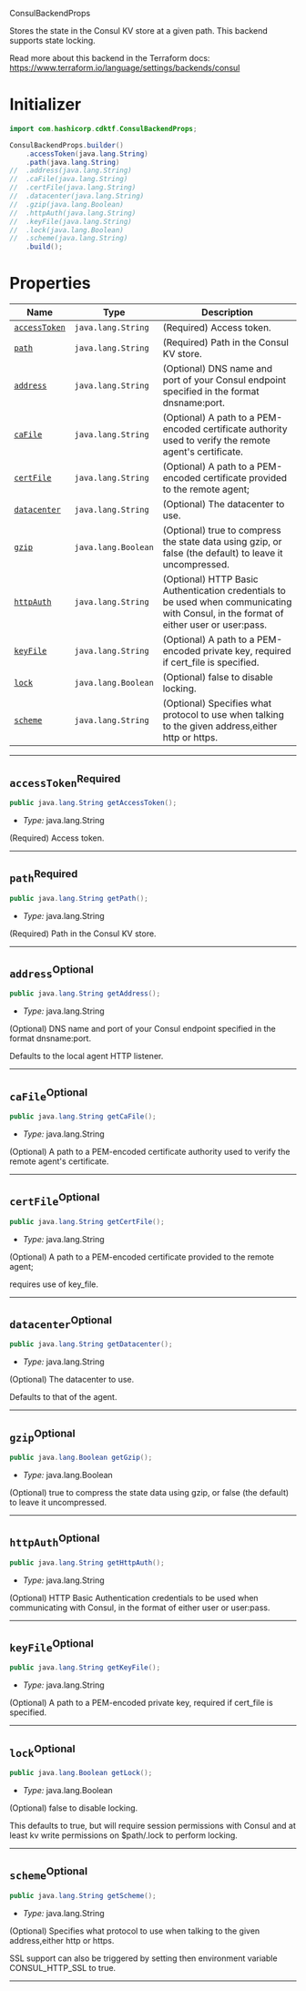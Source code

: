  ConsulBackendProps <a name="ConsulBackendProps" id="cdktf.ConsulBackendProps"></a>

Stores the state in the Consul KV store at a given path. This backend supports state locking.

Read more about this backend in the Terraform docs:
https://www.terraform.io/language/settings/backends/consul

# Initializer <a name="Initializer" id="cdktf.ConsulBackendProps.Initializer"></a>

```java
import com.hashicorp.cdktf.ConsulBackendProps;

ConsulBackendProps.builder()
    .accessToken(java.lang.String)
    .path(java.lang.String)
//  .address(java.lang.String)
//  .caFile(java.lang.String)
//  .certFile(java.lang.String)
//  .datacenter(java.lang.String)
//  .gzip(java.lang.Boolean)
//  .httpAuth(java.lang.String)
//  .keyFile(java.lang.String)
//  .lock(java.lang.Boolean)
//  .scheme(java.lang.String)
    .build();
```

# Properties <a name="Properties" id="Properties"></a>

| **Name** | **Type** | **Description** |
| --- | --- | --- |
| <code><a href="#cdktf.ConsulBackendProps.property.accessToken">accessToken</a></code> | <code>java.lang.String</code> | (Required) Access token. |
| <code><a href="#cdktf.ConsulBackendProps.property.path">path</a></code> | <code>java.lang.String</code> | (Required) Path in the Consul KV store. |
| <code><a href="#cdktf.ConsulBackendProps.property.address">address</a></code> | <code>java.lang.String</code> | (Optional) DNS name and port of your Consul endpoint specified in the format dnsname:port. |
| <code><a href="#cdktf.ConsulBackendProps.property.caFile">caFile</a></code> | <code>java.lang.String</code> | (Optional) A path to a PEM-encoded certificate authority used to verify the remote agent's certificate. |
| <code><a href="#cdktf.ConsulBackendProps.property.certFile">certFile</a></code> | <code>java.lang.String</code> | (Optional) A path to a PEM-encoded certificate provided to the remote agent; |
| <code><a href="#cdktf.ConsulBackendProps.property.datacenter">datacenter</a></code> | <code>java.lang.String</code> | (Optional) The datacenter to use. |
| <code><a href="#cdktf.ConsulBackendProps.property.gzip">gzip</a></code> | <code>java.lang.Boolean</code> | (Optional) true to compress the state data using gzip, or false (the default) to leave it uncompressed. |
| <code><a href="#cdktf.ConsulBackendProps.property.httpAuth">httpAuth</a></code> | <code>java.lang.String</code> | (Optional) HTTP Basic Authentication credentials to be used when communicating with Consul, in the format of either user or user:pass. |
| <code><a href="#cdktf.ConsulBackendProps.property.keyFile">keyFile</a></code> | <code>java.lang.String</code> | (Optional) A path to a PEM-encoded private key, required if cert_file is specified. |
| <code><a href="#cdktf.ConsulBackendProps.property.lock">lock</a></code> | <code>java.lang.Boolean</code> | (Optional) false to disable locking. |
| <code><a href="#cdktf.ConsulBackendProps.property.scheme">scheme</a></code> | <code>java.lang.String</code> | (Optional) Specifies what protocol to use when talking to the given address,either http or https. |

---

## `accessToken`<sup>Required</sup> <a name="accessToken" id="cdktf.ConsulBackendProps.property.accessToken"></a>

```java
public java.lang.String getAccessToken();
```

- *Type:* java.lang.String

(Required) Access token.

---

## `path`<sup>Required</sup> <a name="path" id="cdktf.ConsulBackendProps.property.path"></a>

```java
public java.lang.String getPath();
```

- *Type:* java.lang.String

(Required) Path in the Consul KV store.

---

## `address`<sup>Optional</sup> <a name="address" id="cdktf.ConsulBackendProps.property.address"></a>

```java
public java.lang.String getAddress();
```

- *Type:* java.lang.String

(Optional) DNS name and port of your Consul endpoint specified in the format dnsname:port.

Defaults to the local agent HTTP listener.

---

## `caFile`<sup>Optional</sup> <a name="caFile" id="cdktf.ConsulBackendProps.property.caFile"></a>

```java
public java.lang.String getCaFile();
```

- *Type:* java.lang.String

(Optional) A path to a PEM-encoded certificate authority used to verify the remote agent's certificate.

---

## `certFile`<sup>Optional</sup> <a name="certFile" id="cdktf.ConsulBackendProps.property.certFile"></a>

```java
public java.lang.String getCertFile();
```

- *Type:* java.lang.String

(Optional) A path to a PEM-encoded certificate provided to the remote agent;

requires use of key_file.

---

## `datacenter`<sup>Optional</sup> <a name="datacenter" id="cdktf.ConsulBackendProps.property.datacenter"></a>

```java
public java.lang.String getDatacenter();
```

- *Type:* java.lang.String

(Optional) The datacenter to use.

Defaults to that of the agent.

---

## `gzip`<sup>Optional</sup> <a name="gzip" id="cdktf.ConsulBackendProps.property.gzip"></a>

```java
public java.lang.Boolean getGzip();
```

- *Type:* java.lang.Boolean

(Optional) true to compress the state data using gzip, or false (the default) to leave it uncompressed.

---

## `httpAuth`<sup>Optional</sup> <a name="httpAuth" id="cdktf.ConsulBackendProps.property.httpAuth"></a>

```java
public java.lang.String getHttpAuth();
```

- *Type:* java.lang.String

(Optional) HTTP Basic Authentication credentials to be used when communicating with Consul, in the format of either user or user:pass.

---

## `keyFile`<sup>Optional</sup> <a name="keyFile" id="cdktf.ConsulBackendProps.property.keyFile"></a>

```java
public java.lang.String getKeyFile();
```

- *Type:* java.lang.String

(Optional) A path to a PEM-encoded private key, required if cert_file is specified.

---

## `lock`<sup>Optional</sup> <a name="lock" id="cdktf.ConsulBackendProps.property.lock"></a>

```java
public java.lang.Boolean getLock();
```

- *Type:* java.lang.Boolean

(Optional) false to disable locking.

This defaults to true, but will require session permissions with Consul and
at least kv write permissions on $path/.lock to perform locking.

---

## `scheme`<sup>Optional</sup> <a name="scheme" id="cdktf.ConsulBackendProps.property.scheme"></a>

```java
public java.lang.String getScheme();
```

- *Type:* java.lang.String

(Optional) Specifies what protocol to use when talking to the given address,either http or https.

SSL support can also be triggered by setting then environment variable CONSUL_HTTP_SSL to true.

---
